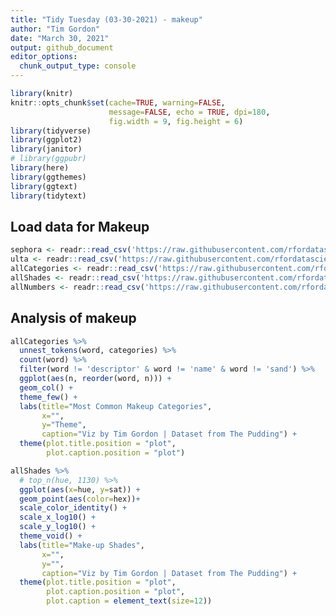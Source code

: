 ---
title: "Tidy Tuesday (03-30-2021) - makeup"
author: "Tim Gordon"
date: "March 30, 2021"
output: github_document
editor_options:
  chunk_output_type: console
---

```{r setup, include=FALSE}
library(knitr)
knitr::opts_chunk$set(cache=TRUE, warning=FALSE,
                      message=FALSE, echo = TRUE, dpi=180,
                      fig.width = 9, fig.height = 6)
library(tidyverse)
library(ggplot2)
library(janitor)
# library(ggpubr)
library(here)
library(ggthemes)
library(ggtext)
library(tidytext)
```

## Load data for Makeup

```{r load}
sephora <- readr::read_csv('https://raw.githubusercontent.com/rfordatascience/tidytuesday/master/data/2021/2021-03-30/sephora.csv')
ulta <- readr::read_csv('https://raw.githubusercontent.com/rfordatascience/tidytuesday/master/data/2021/2021-03-30/ulta.csv')
allCategories <- readr::read_csv('https://raw.githubusercontent.com/rfordatascience/tidytuesday/master/data/2021/2021-03-30/allCategories.csv')
allShades <- readr::read_csv('https://raw.githubusercontent.com/rfordatascience/tidytuesday/master/data/2021/2021-03-30/allShades.csv')
allNumbers <- readr::read_csv('https://raw.githubusercontent.com/rfordatascience/tidytuesday/master/data/2021/2021-03-30/allNumbers.csv')

```

## Analysis of makeup

```{r}

allCategories %>%
  unnest_tokens(word, categories) %>%
  count(word) %>%
  filter(word != 'descriptor' & word != 'name' & word != 'sand') %>%
  ggplot(aes(n, reorder(word, n))) +
  geom_col() +
  theme_few() +
  labs(title="Most Common Makeup Categories",
       x="",
       y="Theme",
       caption="Viz by Tim Gordon | Dataset from The Pudding") +
  theme(plot.title.position = "plot",
        plot.caption.position = "plot") 


```


```{r}


allShades %>%
  # top_n(hue, 1130) %>%
  ggplot(aes(x=hue, y=sat)) +
  geom_point(aes(color=hex))+ 
  scale_color_identity() +
  scale_x_log10() +
  scale_y_log10() +
  theme_void() +
  labs(title="Make-up Shades",
       x="",
       y="",
       caption="Viz by Tim Gordon | Dataset from The Pudding") +
  theme(plot.title.position = "plot",
        plot.caption.position = "plot",
        plot.caption = element_text(size=12)) 
```

